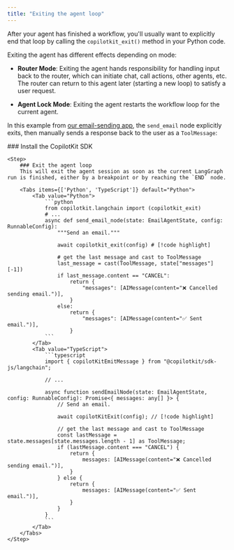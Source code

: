 ```yaml
---
title: "Exiting the agent loop"
---
```


After your agent has finished a workflow, you'll usually want to explicitly end that loop by calling the `copilotkit_exit()` method in your Python code.

Exiting the agent has different effects depending on mode:

- **Router Mode**: Exiting the agent hands responsibility for handling input back to the router, which can initiate chat, call actions, other agents, etc. The router can return to this agent later (starting a new loop) to satisfy a user request.

- **Agent Lock Mode**: Exiting the agent restarts the workflow loop for the current agent.

In this example from [our email-sending app](https://github.com/copilotkit/copilotkit/tree/main/examples/coagents-qa), the `send_email` node explicitly exits, then manually sends a response back to the user as a `ToolMessage`:

<Steps>
    <Step>
        ### Install the CopilotKit SDK
        <InstallSDKSnippet components={props.components}/>
    </Step>

    <Step>
        ### Exit the agent loop
        This will exit the agent session as soon as the current LangGraph run is finished, either by a breakpoint or by reaching the `END` node.

        <Tabs items={['Python', 'TypeScript']} default="Python">
            <Tab value="Python">
                ```python
                from copilotkit.langchain import (copilotkit_exit)
                # ...
                async def send_email_node(state: EmailAgentState, config: RunnableConfig):
                    """Send an email."""

                    await copilotkit_exit(config) # [!code highlight]

                    # get the last message and cast to ToolMessage
                    last_message = cast(ToolMessage, state["messages"][-1])
                    if last_message.content == "CANCEL":
                        return {
                            "messages": [AIMessage(content="❌ Cancelled sending email.")],
                        }
                    else:
                        return {
                            "messages": [AIMessage(content="✅ Sent email.")],
                        }
                ```
            </Tab>
            <Tab value="TypeScript">
                ```typescript
                import { copilotKitEmitMessage } from "@copilotkit/sdk-js/langchain";

                // ...

                async function sendEmailNode(state: EmailAgentState, config: RunnableConfig): Promise<{ messages: any[] }> {
                    // Send an email.

                    await copilotKitExit(config); // [!code highlight]

                    // get the last message and cast to ToolMessage
                    const lastMessage = state.messages[state.messages.length - 1] as ToolMessage;
                    if (lastMessage.content === "CANCEL") {
                        return {
                            messages: [AIMessage(content="❌ Cancelled sending email.")],
                        }
                    } else {
                        return {
                            messages: [AIMessage(content="✅ Sent email.")],
                        }
                    }
                }
                ```
            </Tab>
        </Tabs>
    </Step>
</Steps>
